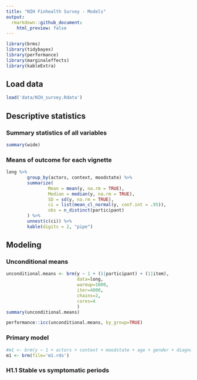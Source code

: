 ```yaml
---
title: "NIH Finhealth Survey - Models"
output:
  rmarkdown::github_document:
    html_preview: false
---
```


```r
library(brms)
library(tidybayes)
library(performance)
library(marginaleffects)
library(kableExtra)
```

## Load data

```r
load('data/NIH_survey.Rdata')
```

## Descriptive statistics

### Summary statistics of all variables

```r
summary(wide)
```

### Means of outcome for each vignette

```r
long %>%
        group_by(actors, context, moodstate) %>%
        summarize(
                Mean = mean(y, na.rm = TRUE),
                Median = median(y, na.rm = TRUE),
                SD = sd(y, na.rm = TRUE),
                ci = list(mean_cl_normal(y, conf.int = .95)),
                obs = n_distinct(participant)
        ) %>%
        unnest(c(ci)) %>%
        kable(digits = 2, "pipe")
```

## Modeling

### Unconditional means

```r
unconditional.means <- brm(y ~ 1 + (1|participant) + (1|item),
                           data=long,
                           warmup=1000,
                           iter=4000,
                           chains=2,
                           cores=4
                           )
summary(unconditional.means)
```

```r
performance::icc(unconditional.means, by_group=TRUE)
```
### Primary model

```r
#m1 <- brm(y ~ 1 + actors + context + moodstate + age + gender + diagnosis_subtype + diagnosis_age + PAD + hospitalization + education + income + trust_clinician + trust_bank + trust_carepartner + (1|participant) + (1|item), data=long, warmup=1000, iter=4000, chains=2, cores=4, file='m1')
m1 <- brm(file='m1.rds')
```


### H1.1 Stable vs symptomatic periods
```r

```